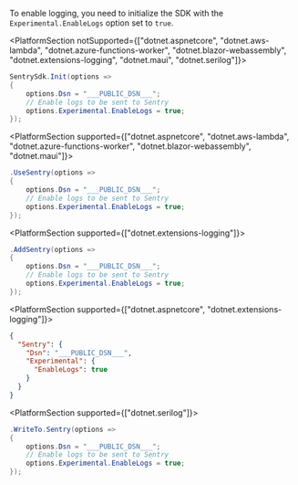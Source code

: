 To enable logging, you need to initialize the SDK with the `Experimental.EnableLogs` option set to `true`.

<PlatformSection notSupported={["dotnet.aspnetcore", "dotnet.aws-lambda", "dotnet.azure-functions-worker", "dotnet.blazor-webassembly", "dotnet.extensions-logging", "dotnet.maui", "dotnet.serilog"]}>

```csharp
SentrySdk.Init(options =>
{
    options.Dsn = "___PUBLIC_DSN___";
    // Enable logs to be sent to Sentry
    options.Experimental.EnableLogs = true;
});
```

</PlatformSection>

<PlatformSection supported={["dotnet.aspnetcore", "dotnet.aws-lambda", "dotnet.azure-functions-worker", "dotnet.blazor-webassembly", "dotnet.maui"]}>

```csharp {tabTitle:Builder}
.UseSentry(options =>
{
    options.Dsn = "___PUBLIC_DSN___";
    // Enable logs to be sent to Sentry
    options.Experimental.EnableLogs = true;
});
```

</PlatformSection>

<PlatformSection supported={["dotnet.extensions-logging"]}>

```csharp {tabTitle:Factory}
.AddSentry(options =>
{
    options.Dsn = "___PUBLIC_DSN___";
    // Enable logs to be sent to Sentry
    options.Experimental.EnableLogs = true;
});
```

</PlatformSection>

<PlatformSection supported={["dotnet.aspnetcore", "dotnet.extensions-logging"]}>

```json {tabTitle:Configuration} {filename:appsettings.json}
{
  "Sentry": {
    "Dsn": "___PUBLIC_DSN___",
    "Experimental": {
      "EnableLogs": true
    }
  }
}
```

</PlatformSection>

<PlatformSection supported={["dotnet.serilog"]}>

```csharp
.WriteTo.Sentry(options =>
{
    options.Dsn = "___PUBLIC_DSN___";
    // Enable logs to be sent to Sentry
    options.Experimental.EnableLogs = true;
});
```

</PlatformSection>
